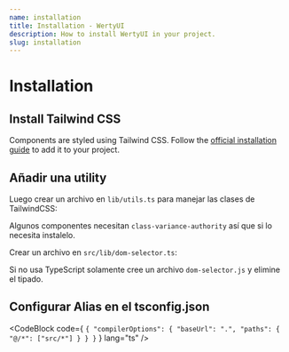 ```yaml
---
name: installation
title: Installation - WertyUI
description: How to install WertyUI in your project.
slug: installation
---
```



# Installation

## Install Tailwind CSS

Components are styled using Tailwind CSS. Follow the [official installation guide](https://tailwindcss.com/docs/installation) to add it to your project.

## Añadir una utility

<CodeBlock code="npm install clsx tailwind-merge" lang="bash" />

Luego crear un archivo en `lib/utils.ts` para manejar las clases de TailwindCSS:

<CodeBlock filePath="src/lib/utils.ts" lang="ts" />

Algunos componentes necesitan `class-variance-authority` así que si lo necesita instalelo.

<CodeBlock code="npm install class-variance-authority" lang="bash" />

Crear un archivo en `src/lib/dom-selector.ts`:

Si no usa TypeScript solamente cree un archivo `dom-selector.js` y elimine el tipado.

<CodeBlock filePath="src/lib/dom-selector.ts" lang="ts" />


## Configurar Alias en el tsconfig.json

<CodeBlock code={
  `{
    "compilerOptions": {
      "baseUrl": ".",
		  "paths": { "@/*": ["src/*"] }
    }
  }`
} lang="ts" />
